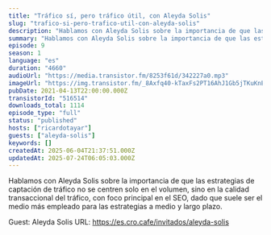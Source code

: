 ```yaml
---
title: "Tráfico sí, pero tráfico útil, con Aleyda Solis"
slug: "trafico-si-pero-trafico-util-con-aleyda-solis"
description: "Hablamos con Aleyda Solis sobre la importancia de que las estrategias de captación de tráfico no se centren solo en el volumen, sino en la calidad transaccional del tráfico, con foco principal en el SEO, dado que suele ser el medio más empleado para las estrategias a medio y largo plazo.\n\nGuest: Aleyda Solis\nURL: https://es.cro.cafe/invitados/aleyda-solis"
summary: "Hablamos con Aleyda Solis sobre la importancia de que las estrategias de captación de tráfico no se centren solo en el volumen, sino en la calidad transaccional del tráfico, con foco principal en el SEO, dado que suele ser el medio más empleado para las estrategias a medio y largo plazo."
episode: 9
season: 1
language: "es"
duration: "4660"
audioUrl: "https://media.transistor.fm/8253f61d/342227a0.mp3"
imageUrl: "https://img.transistor.fm/_8Axfq40-kTaxFs2PT16AhJ1Gb5jTKuKnEg4Ams5eG0/rs:fill:0:0:1/w:3000/h:3000/q:60/aHR0cHM6Ly9pbWct/dXBsb2FkLXByb2R1/Y3Rpb24udHJhbnNp/c3Rvci5mbS85MDY2/YmI4MjRhMzViNzY4/NGI0YTY5ZGYwMjVm/YmUwZi5qcGc.webp"
pubDate: 2021-04-13T22:00:00.000Z
transistorId: "516514"
downloads_total: 1114
episode_type: "full"
status: "published"
hosts: ["ricardotayar"]
guests: ["aleyda-solis"]
keywords: []
createdAt: 2025-06-04T21:37:51.000Z
updatedAt: 2025-07-24T06:05:03.000Z
---
```


Hablamos con Aleyda Solis sobre la importancia de que las estrategias de captación de tráfico no se centren solo en el volumen, sino en la calidad transaccional del tráfico, con foco principal en el SEO, dado que suele ser el medio más empleado para las estrategias a medio y largo plazo.

Guest: Aleyda Solis
URL: https://es.cro.cafe/invitados/aleyda-solis
